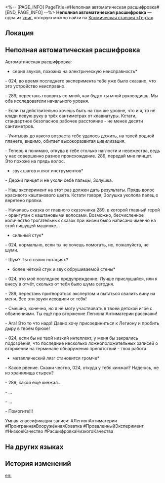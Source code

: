 <%-- [PAGE_INFO]
PageTitle=#Неполная автоматическая расшифровка#
[END_PAGE_INFO] --%>
{{Дополнить}}
{{Книга Инфобокс
|id           = 139
|partIds      = 190285
|Название     = 
|Изображение  = Записи с КСГ.png
|Мир          = Космическая станция «Герта»
|Томов        = 1
|Автор        = <!--нужно добавить-->
|Описание     = Два исследователя оставили несколько записей о своём эксперименте с диковинами в ночь вторжения Легиона Антиматерии. Этот документ был автоматически транскрибирован из их записей.
|Том1         = {{tx}}
|Источник1    = {{tx|Отсутствует источник}}
|Персонажи    = 
|Фракции      = 
}}
'''Неполная автоматическая расшифровка''' — одна из [[Книги|книг]], которую можно найти на [[Космическая станция «Герта»]].

==Локация==
{{Отметка карты|<!--название карты-->|<!--id отметки-->}}

==Неполная автоматическая расшифровка==
Автоматическая расшифровка:

*серия звуков, похожих на электрическую неисправность*

- 024, во время последнего эксперимента тебе уже было сказано, что это устройство неисправно.

- 289, перестань говорить со мной, как будто ты мной руководишь. Мы оба исследователи начального уровня.

- Если ты действительно хочешь быть на том же уровне, что и я, то не клади левую руку в трёх сантиметрах от клавиатуры. Кстати, стандартное безопасное рабочее расстояние - не менее десяти сантиметров.

- Учитывая до какого возраста тебе удалось дожить, на твоей родной планете, видимо, обитает высокоразвитая цивилизация.

- Теперь я понимаю, откуда в тебе столько наглости и невежества, ведь у нас совершенно разное происхождение. 289, передай мне пинцет. Это похоже на прядь волос.

*звук шагов и лязг инструментов*<br />
- Держи пинцет и не уколи себе пальцы, Золушка.

- Наш эксперимент на этот раз должен дать результаты. Прядь волос красивого каштанового цвета. Кстати говоря, Золушка уколола палец о веретено прялки.

- Началась сказка от главного сказочника 289, в которой главный герой - орангутан с каштановыми волосами. Возможно, бесчисленное количество трогательных сказок при жизни было написано именно на этой пишущей машинке...

*сильный стук*<br />
- 024, нормально, если ты не хочешь помогать, но, пожалуйста, не шуми.

- Шум? Ты о своих нотациях?

*более чёткий стук и звук обрушиваемой стены*<br />
- 024, это моё последнее предупреждение. Лучше прислушайся, или я внесу в отчёт, сколько от тебя было шума сегодня.

- 289, перестань притворяться экспертом и пытаться свалить вину на меня. Все эти звуки исходили от тебя!

- Смешно, конечно, но я не могу участвовать в твоей детской игре с обвинениями. Ты ещё про вторжение Легиона Антиматерии расскажи!

- Ага! Это то что надо! Давно хочу присоединиться к Легиону и пробить дыру в твоём брюхе!

- 024, если бы не твой низкий интеллект, у меня бы закрались подозрения, что последние несколько ложноположительных записей о вторжении на терминале обнаружения препятствий - твоя работа.

*металлический лязг становится громче*

- Какое рвение. Скажи честно, 024, откуда у тебя кинжал? Надеюсь, не из хранилища стырен?

- 289, какой ещё кинжал...

- ...

- ...

- Помогите!!!

Умная классификация записи: #ЛегионАнтиматерии #ПроиграннаяВооружённаяСхватка #ПроваленныйЭксперимент #НизкоеКачество #РасшифровкаНизкогоКачества

==На других языках==
{{На других языках
|en   = An Incomplete Automatic Transcript
|zhs  = 不完整的录音自动转译文档
|zht  = 不完整的錄音自動轉譯檔
|ja   = 不完全な録音を自動文字変換したファイル
|ko   = 불완전한 녹음 기록 파일
|es   = Transcripción automática incompleta
|fr   = Une transcription automatique incomplète
|ru   = Неполная автоматическая расшифровка
|th   = การถอดความอัตโนมัติที่ไม่สมบูรณ์
|vi   = Tài Liệu Ghi Âm Tự Động Dịch Không Hoàn Chỉnh
|de   = Unvollständige automatische Abschrift
|id   = Transkrip Rekaman Otomatis yang Tidak Lengkap
|pt   = Transcrição Automática Incompleta
}}

==История изменений==
{{История изменений|3.5}}

[[en:]]